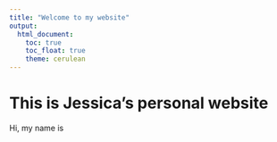 ```yaml
---
title: "Welcome to my website"
output: 
  html_document:
    toc: true
    toc_float: true
    theme: cerulean
---
```


# This is Jessica's personal website

Hi, my name is 